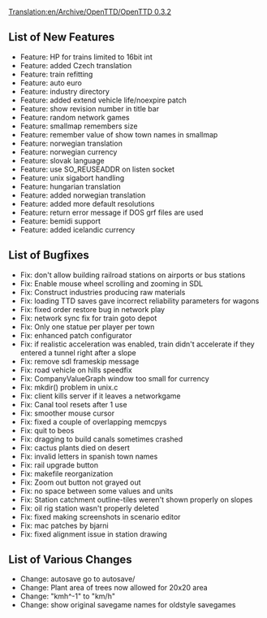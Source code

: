 [[Translation:en/Archive/OpenTTD/OpenTTD 0.3.2]]
{{fr/Traduction|en/Archive/OpenTTD/OpenTTD 0.3.2|0}}


{{en/Archive/OpenTTD/NaviPrevNext|prev=en/Archive/OpenTTD/OpenTTD 0.3.1|next=en/Archive/OpenTTD/OpenTTD 0.3.2.1|date=22 May 2004}}
==List of New Features==
*Feature: HP for trains limited to 16bit int
*Feature: added Czech translation
*Feature: train refitting
*Feature: auto euro
*Feature: industry directory
*Feature: added extend vehicle life/noexpire patch
*Feature: show revision number in title bar
*Feature: random network games
*Feature: smallmap remembers size
*Feature: remember value of show town names in smallmap
*Feature: norwegian translation
*Feature: norwegian currency
*Feature: slovak language
*Feature: use SO_REUSEADDR on listen socket
*Feature: unix sigabort handling
*Feature: hungarian translation
*Feature: added norwegian translation
*Feature: added more default resolutions
*Feature: return error message if DOS grf files are used
*Feature: bemidi support
*Feature: added icelandic currency

==List of Bugfixes==
*Fix: don't allow building railroad stations on airports or bus stations
*Fix: Enable mouse wheel scrolling and zooming in SDL
*Fix: Construct industries producing raw materials
*Fix: loading TTD saves gave incorrect reliability parameters for wagons
*Fix: fixed order restore bug in network play
*Fix: network sync fix for train goto depot
*Fix: Only one statue per player per town
*Fix: enhanced patch configurator
*Fix: if realistic acceleration was enabled, train didn't accelerate if they entered a tunnel right after a slope
*Fix: remove sdl frameskip message
*Fix: road vehicle on hills speedfix
*Fix: CompanyValueGraph window too small for currency
*Fix: mkdir() problem in unix.c
*Fix: client kills server if it leaves a networkgame
*Fix: Canal tool resets after 1 use
*Fix: smoother mouse cursor
*Fix: fixed a couple of overlapping memcpys
*Fix: quit to beos
*Fix: dragging to build canals sometimes crashed
*Fix: cactus plants died on desert
*Fix: invalid letters in spanish town names
*Fix: rail upgrade button
*Fix: makefile reorganization
*Fix: Zoom out button not grayed out
*Fix: no space between some values and units
*Fix: Station catchment outline-tiles weren't shown properly on slopes
*Fix: oil rig station wasn't properly deleted
*Fix: fixed making screenshots in scenario editor
*Fix: mac patches by bjarni
*Fix: fixed alignment issue in station drawing

==List of Various Changes==
*Change: autosave go to autosave/
*Change: Plant area of trees now allowed for 20x20 area
*Change: "kmh^-1" to "km/h"
*Change: show original savegame names for oldstyle savegames